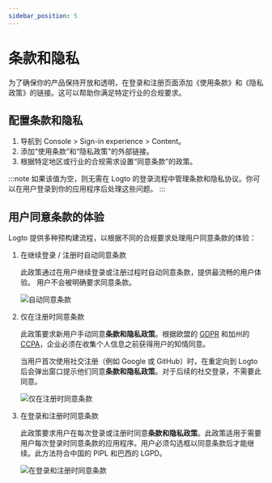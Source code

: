 ```yaml
---
sidebar_position: 5
---
```


# 条款和隐私

为了确保你的产品保持开放和透明，在登录和注册页面添加《使用条款》和《隐私政策》的链接。这可以帮助你满足特定行业的合规要求。

## 配置条款和隐私

1. 导航到 <CloudLink to="/sign-in-experience/content">Console > Sign-in experience > Content</CloudLink>。
2. 添加“使用条款”和“隐私政策”的外部链接。
3. 根据特定地区或行业的合规需求设置“同意条款”的政策。

:::note
如果该值为空，则无需在 Logto 的登录流程中管理条款和隐私协议。你可以在用户登录到你的应用程序后处理这些问题。
:::

## 用户同意条款的体验

Logto 提供多种预构建流程，以根据不同的合规要求处理用户同意条款的体验：

1. 在继续登录 / 注册时自动同意条款

   此政策通过在用户继续登录或注册过程时自动同意条款，提供最流畅的用户体验。
   用户不会被明确要求同意条款。

   ![自动同意条款](./assets/auto-agree-to-terms.png)

2. 仅在注册时同意条款

   此政策要求新用户手动同意**条款和隐私政策**。根据欧盟的 [GDPR](https://gdpr-info.eu/art-4-gdpr/) 和加州的 [CCPA](https://oag.ca.gov/privacy/ccpa)，企业必须在收集个人信息之前获得用户的知情同意。

   当用户首次使用社交注册（例如 Google 或 GitHub）时，在重定向到 Logto 后会弹出窗口提示他们同意**条款和隐私政策**。对于后续的社交登录，不需要此同意。

   ![仅在注册时同意条款](./assets/sign-up-only-agree-to-terms.png)

3. 在登录和注册时同意条款

   此政策要求用户在每次登录或注册时同意**条款和隐私政策**。此政策适用于需要用户每次登录时同意条款的应用程序。用户必须勾选框以同意条款后才能继续。此方法符合中国的 PIPL 和巴西的 LGPD。

   ![在登录和注册时同意条款](./assets/sign-in-agree-to-terms.png)
